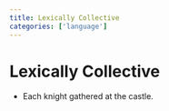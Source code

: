 ```yaml
---
title: Lexically Collective
categories: ['language']
---
```


# Lexically Collective
- Each knight gathered at the castle.



